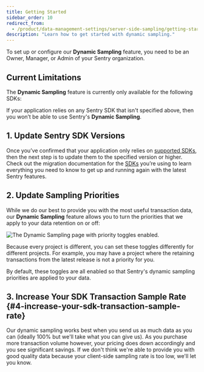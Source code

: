 ```yaml
---
title: Getting Started
sidebar_order: 10
redirect_from:
  - /product/data-management-settings/server-side-sampling/getting-started/
description: "Learn how to get started with dynamic sampling."
---
```


<Note>

To set up or configure our **Dynamic Sampling** feature, you need to be an Owner, Manager, or Admin of your Sentry organization.

</Note>

## Current Limitations

The **Dynamic Sampling** feature is currently only available for the following SDKs:

<Include name="sampling-supported-sdks.mdx" />

If your application relies on any Sentry SDK that isn't specified above, then you won’t be able to use Sentry's **Dynamic Sampling**.

## 1. Update Sentry SDK Versions

Once you’ve confirmed that your application only relies on [supported SDKs](#current-limitations), then the next step is to update them to the specified version or higher. Check out the migration documentation for the [SDKs](/platforms/) you’re using to learn everything you need to know to get up and running again with the latest Sentry features.

## 2. Update Sampling Priorities

While we do our best to provide you with the most useful transaction data, our **Dynamic Sampling** feature allows you to turn the priorities that we apply to your data retention on or off:

![The Dynamic Sampling page with priority toggles enabled.](dynamic-sampling.png)

Because every project is different, you can set these toggles differently for different projects. For example, you may have a project where the retaining transactions from the latest release is not a priority for you.

By default, these toggles are all enabled so that Sentry's dynamic sampling priorities are applied to your data.

## 3. Increase Your SDK Transaction Sample Rate {#4-increase-your-sdk-transaction-sample-rate}

Our dynamic sampling works best when you send us as much data as you can (ideally 100% but we'll take what you can give us). As you purchase more transaction volume however, your pricing does down accordingly and you see significant savings. If we don't think we're able to provide you with good quality data because your client-side sampling rate is too low, we'll let you know.
